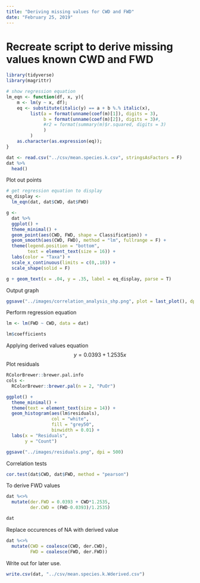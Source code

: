 ```yaml
---
title: "Deriving missing values for CWD and FWD"
date: "February 25, 2019"
---
```

# Recreate script to derive missing values known CWD and FWD
```r
library(tidyverse)
library(magrittr)

# show regression equation
lm_eqn <- function(df, x, y){
    m <- lm(y ~ x, df);
    eq <- substitute(italic(y) == a + b %.% italic(x), 
         list(a = format(unname(coef(m)[1]), digits = 3),
              b = format(unname(coef(m)[2]), digits = 3)#,
              #r2 = format(summary(m)$r.squared, digits = 3)
              )
         )
    as.character(as.expression(eq));
}
```

```r
dat <- read.csv("../csv/mean.species.k.csv", stringsAsFactors = F)
dat %>%
  head()
```

Plot out points

```r
# get regression equation to display
eq_display <-
  lm_eqn(dat, dat$CWD, dat$FWD)

g <-
  dat %>%
  ggplot() +
  theme_minimal() +
  geom_point(aes(CWD, FWD, shape = Classification)) +
  geom_smooth(aes(CWD, FWD), method = "lm", fullrange = F) +
  theme(legend.position = "bottom",
        text = element_text(size = 16)) +
  labs(color = "Taxa") +
  scale_x_continuous(limits = c(0,.18)) +
  scale_shape(solid = F)

g + geom_text(x = .04, y = .35, label = eq_display, parse = T)
```

Output graph

```r
ggsave("../images/correlation_analysis_shp.png", plot = last_plot(), dpi = 500)
```


Perform regression equation

```r
lm <- lm(FWD ~ CWD, data = dat)

lm$coefficients
```

Applying derived values equation
$$y=0.0393 + 1.2535x$$
Plot residuals

```r
RColorBrewer::brewer.pal.info
cols <-
  RColorBrewer::brewer.pal(n = 2, "PuOr")

ggplot() +
  theme_minimal() +
  theme(text = element_text(size = 14)) +
  geom_histogram(aes(lm$residuals),
                 col = "white",
                 fill = "grey50",
                 binwidth = 0.01) +
  labs(x = "Residuals",
       y = "Count")
```

```r
ggsave("../images/residuals.png", dpi = 500)
```

Correlation tests

```r
cor.test(dat$CWD, dat$FWD, method = "pearson")
```


To derive FWD values 
```r
dat %<>% 
  mutate(der.FWD = 0.0393 + CWD*1.2535,
         der.CWD = (FWD-0.0393)/1.2535)

dat
```

Replace occurences of NA with derived value
```r
dat %<>% 
  mutate(CWD = coalesce(CWD, der.CWD),
         FWD = coalesce(FWD, der.FWD))

```

Write out for later use.
```r
write.csv(dat, "../csv/mean.species.k.Wderived.csv")
```

